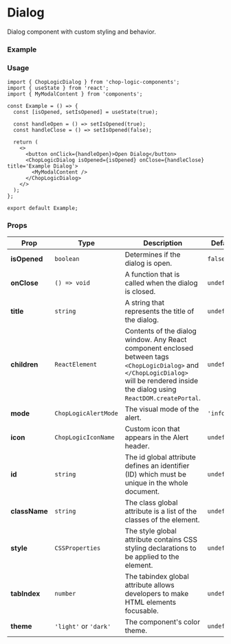
<Meta of={Dialog} title='Dialog' />

# Dialog

Dialog component with custom styling and behavior.

### Example

<Canvas of={Dialog.Default} />

### Usage

```tsx
import { ChopLogicDialog } from 'chop-logic-components';
import { useState } from 'react';
import { MyModalContent } from 'components';

const Example = () => {
  const [isOpened, setIsOpened] = useState(true);

  const handleOpen = () => setIsOpened(true);
  const handleClose = () => setIsOpened(false);

  return (
    <>
      <button onClick={handleOpen}>Open Dialog</button>
      <ChopLogicDialog isOpened={isOpened} onClose={handleClose} title='Example Dialog'>
        <MyModalContent />
      </ChopLogicDialog>
    </>
  );
};

export default Example;
```

### Props

| Prop          | Type                  | Description                                                                                                                                                                             | Default     | Required |
|---------------|-----------------------|-----------------------------------------------------------------------------------------------------------------------------------------------------------------------------------------|-------------|----------|
| **isOpened**  | `boolean`             | Determines if the dialog is open.                                                                                                                                                       | `false`     | Yes      |
| **onClose**   | `() => void`          | A function that is called when the dialog is closed.                                                                                                                                    | `undefined` | Yes      |
| **title**     | `string`              | A string that represents the title of the dialog.                                                                                                                                       | `undefined` | Yes      |
| **children**  | `ReactElement`        | Contents of the dialog window. Any React component enclosed between tags `<ChopLogicDialog>` and `</ChopLogicDialog>` will be rendered inside the dialog using `ReactDOM.createPortal`. | `undefined` | No       |
| **mode**      | `ChopLogicAlertMode`  | The visual mode of the alert.                                                                                                                                                           | `'info'`    | No       |
| **icon**      | `ChopLogicIconName`   | Custom icon that appears in the Alert header.                                                                                                                                           | `undefined` | No       |
| **id**        | `string`              | The id global attribute defines an identifier (ID) which must be unique in the whole document.                                                                                          | `undefined` | No       |
| **className** | `string`              | The class global attribute is a list of the classes of the element.                                                                                                                     | `undefined` | No       |
| **style**     | `CSSProperties`       | The style global attribute contains CSS styling declarations to be applied to the element.                                                                                              | `undefined` | No       |
| **tabIndex**  | `number`              | The tabindex global attribute allows developers to make HTML elements focusable.                                                                                                        | `undefined` | No       |
| **theme**     | `'light'` or `'dark'` | The component's color theme.                                                                                                                                                            | `undefined` | No       |

```ts
export type ChopLogicDialogProps = CommonComponentProps &
  React.PropsWithChildren & {
    isOpened: boolean;
    onClose: () => void;
    title: string;
  };

export type CommonComponentProps = {
  id?: string;
  className?: string;
  style?: React.CSSProperties;
  tabIndex?: number;
  title?: string;
  theme?: 'dark' | 'light';
};
```
